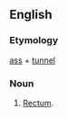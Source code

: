 ==English==

===Etymology===
[[ass]] + [[tunnel]]

===Noun===
{{en-noun}}
# {{label|en|vulgar}} [[rectum|Rectum]].